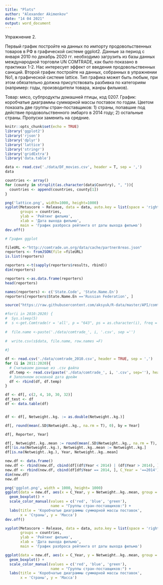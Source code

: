 ```yaml
---
title: "Plots"
author: "Alexander Akimenkov"
date: "14 04 2021"
output: word_document
---
```


Упражнение 2. 

Первый график постройте на данных по импорту продовольственных товаров в РФ в графической  системе ggplot2.  Данные  за  период  с  января  2010  по  декабрь  2020  гг. необходимо загрузить из базы данных международной торговли UN COMTRADE, как было показано  в  практиках  1-2.  Нас  интересует  эффект  от  введения  продовольственных санкций. Второй график постройте на данных, собранных в упражнении No1, в графической системе lattice.  Тип  графика  может  быть  любым,  при  этом  обязательно  должна присутствовать разбивка по категориям (например: годы, производители товара, жанры фильмов).

Товар: мясо, субпродукты домашней птицы, код 0207. График: коробчатые диаграммы суммарной массы поставок по годам. Цветом показать две группы стран-поставщиков: 1) страны, попавшие под действие продовольственного эмбарго в 2014 году; 2) остальные страны. Пропуски заменить на средние.

```r
knitr::opts_chunk$set(echo = TRUE)
library('ggplot2')
library('rjson')
library('dplyr')
library('lattice')
library('stringr')
library('gridExtra')
library('data.table')
```

```r
data <- read.csv('./data/DF_movies.csv', header = T, sep = ',')
data

countries <- array()
for (county in strsplit(as.character(data$Country), ", ")){
  countries <- append(countries, county[1])
}

png('lattice.png', width=1000, height=1000)
xyplot(Metascore ~ Release, data = data, auto.key = list(space = 'right'),
       groups = countries,
       ylab = 'Рейтинг фильма',
       xlab = 'Дата выхода фильма',
       main = 'График разброса рейтинга от даты выхода фильма')
dev.off()

# График ggplot

fileURL <-"http://comtrade.un.org/data/cache/partnerAreas.json"
reporters <- fromJSON(file =fileURL)
is.list(reporters)

reporters <-t(sapply(reporters$results, rbind))
dim(reporters)

reporters <-as.data.frame(reporters)
head(reporters)

names(reporters) <- c('State.Code', 'State.Name.En')
reporters[reporters$State.Name.En =='Russian Federation', ]

source("https://raw.githubusercontent.com/aksyuk/R-data/master/API/comtrade_API.R")

#for(i in 2010:2020) {
#  Sys.sleep(5)
#  s <-get.Comtrade(r = 'all', p = "643", ps = as.character(i), freq = "M",rg = '1', cc = '0207', fmt= "csv")
  
#  file.name <-paste('./data/comtrade_', i, '.csv', sep ='')
  
#  write.csv(s$data, file.name, row.names =F)
  
#}

df <- read.csv('./data/comtrade_2010.csv', header = TRUE, sep = ',')
for (i in 2011:2020){
  # Считываем данные из .csv файла
  df.temp <- read.csv(paste('./data/comtrade_', i, '.csv', sep=''), header = T, sep=',')
  # Заполняем основной дата фрейм
  df <- rbind(df, df.temp)
}

df <- df[, c(2, 4, 10, 30, 32)]
df_test <- df
df <- data.table(df)


df <- df[, Netweight..kg. := as.double(Netweight..kg.)]

df[, round(mean(.SD$Netweight..kg., na.rm = T), 0), by = Year]

df[, Reporter, Year]

df[, Netweight..kg..mean := round(mean(.SD$Netweight..kg., na.rm = T), 0), by = Year]
df[!is.na(Netweight..kg.), Netweight..kg..mean := Netweight..kg.]
df[is.na(Netweight..kg.), Year, Netweight..kg..mean]

new.df <- data.frame()
new.df <- rbind(new.df, cbind(df[(df$Year < 2014) | (df$Year > 2014), ], C_Year = '!2014'))
new.df <- rbind(new.df, cbind(df[df$Year == 2014, ], C_Year = '==2014'))
dim(new.df)
new.df

png('ggplot.png', width = 1000, height= 1000)
ggplot(data = new.df, aes(x = C_Year, y = Netweight..kg..mean, group = C_Year, color = C_Year)) +
  geom_boxplot() +
  scale_color_manual(values = c('red', 'blue', 'green'),
                     name = "Группы стран-поставщиков:") +
  labs(title = 'Коробчатые диаграммы суммарной массы поставок',
       x = 'Страны', y = 'Масса')
dev.off()
```
```r
xyplot(Metascore ~ Release, data = data, auto.key = list(space = 'right'),
       groups = countries,
       ylab = 'Рейтинг фильма',
       xlab = 'Дата выхода фильма',
       main = 'График разброса рейтинга от даты выхода фильма')

ggplot(data = new.df, aes(x = C_Year, y = Netweight..kg..mean, group = C_Year, color = C_Year)) +
  geom_boxplot() +
  scale_color_manual(values = c('red', 'blue', 'green'),
                     name = "Группы стран-поставщиков:") +
  labs(title = 'Коробчатые диаграммы суммарной массы поставок',
       x = 'Страны', y = 'Масса')
```


